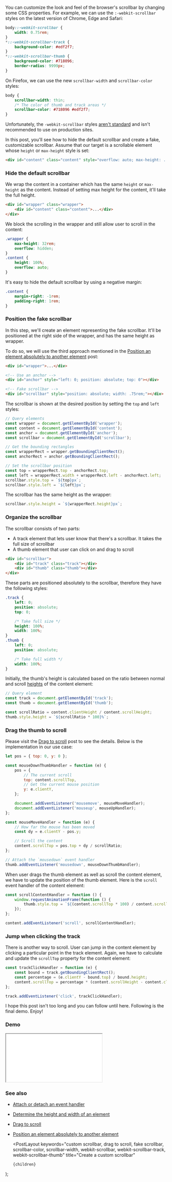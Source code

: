 
You can customize the look and feel of the browser's scrollbar by changing some CSS properties.
For example, we can use the `:-webkit-scrollbar` styles on the latest version of Chrome, Edge and Safari:

```css
body::-webkit-scrollbar {
    width: 0.75rem;
}
*::-webkit-scrollbar-track {
    background-color: #edf2f7;
}
*::-webkit-scrollbar-thumb {
    background-color: #718096;
    border-radius: 9999px;
}
```

On Firefox, we can use the new `scrollbar-width` and `scrollbar-color` styles:

```css
body {
    scrollbar-width: thin;
    /* The color of thumb and track areas */
    scrollbar-color: #718096 #edf2f7;
}
```

Unfortunately, the `-webkit-scrollbar` styles [aren't standard](https://developer.mozilla.org/en-US/docs/Web/CSS/::-webkit-scrollbar) and isn't recommended to use on production sites.

In this post, you'll see how to hide the default scrollbar and create a fake, customizable scrollbar. Assume that our target is a scrollable element whose `height` or `max-height` style is set:

```html
<div id="content" class="content" style="overflow: auto; max-height: ...;">...</div>
```

### Hide the default scrollbar

We wrap the content in a container which has the same `height` or `max-height` as the content. Instead of setting max height for the content, it'll take the full height.

```html
<div id="wrapper" class="wrapper">
    <div id="content" class="content">...</div>
</div>
```

We block the scrolling in the wrapper and still allow user to scroll in the content:

```css
.wrapper {
    max-height: 32rem;
    overflow: hidden;
}
.content {
    height: 100%;
    overflow: auto;
}
```

It's easy to hide the default scrollbar by using a negative margin:

```css
.content {
    margin-right: -1rem;
    padding-right: 1rem;
}
```

### Position the fake scrollbar

In this step, we'll create an element representing the fake scrollbar. It'll be positioned at the right side of the wrapper, and has the same height as wrapper.

To do so, we will use the third approach mentioned in the [Position an element absolutely to another element](/position-an-element-absolutely-to-another-element) post:

```html
<div id="wrapper">...</div>

<!-- Use an anchor -->
<div id="anchor" style="left: 0; position: absolute; top: 0"></div>

<!-- Fake scrollbar -->
<div id="scrollbar" style="position: absolute; width: .75rem;"></div>
```

The scrollbar is shown at the desired position by setting the `top` and `left` styles:

```js
// Query elements
const wrapper = document.getElementById('wrapper');
const content = document.getElementById('content');
const anchor = document.getElementById('anchor');
const scrollbar = document.getElementById('scrollbar');

// Get the bounding rectangles
const wrapperRect = wrapper.getBoundingClientRect();
const anchorRect = anchor.getBoundingClientRect();

// Set the scrollbar position
const top = wrapperRect.top - anchorRect.top;
const left = wrapperRect.width + wrapperRect.left - anchorRect.left;
scrollbar.style.top = `${top}px`;
scrollbar.style.left = `${left}px`;
```

The scrollbar has the same height as the wrapper:

```js
scrollbar.style.height = `${wrapperRect.height}px`;
```

### Organize the scrollbar

The scrollbar consists of two parts:

-   A track element that lets user know that there's a scrollbar. It takes the full size of scrollbar
-   A thumb element that user can click on and drag to scroll

```html
<div id="scrollbar">
    <div id="track" class="track"></div>
    <div id="thumb" class="thumb"></div>
</div>
```

These parts are positioned absolutely to the scrollbar, therefore they have the following styles:

```css
.track {
    left: 0;
    position: absolute;
    top: 0;

    /* Take full size */
    height: 100%;
    width: 100%;
}
.thumb {
    left: 0;
    position: absolute;

    /* Take full width */
    width: 100%;
}
```

Initially, the thumb's height is calculated based on the ratio between normal and scroll [heights](/determine-the-height-and-width-of-an-element) of the content element:

```js
// Query element
const track = document.getElementById('track');
const thumb = document.getElementById('thumb');

const scrollRatio = content.clientHeight / content.scrollHeight;
thumb.style.height = `${scrollRatio * 100}%`;
```

### Drag the thumb to scroll

Please visit the [Drag to scroll](/drag-to-scroll) post to see the details. Below is the implementation in our use case:

```js
let pos = { top: 0, y: 0 };

const mouseDownThumbHandler = function (e) {
    pos = {
        // The current scroll
        top: content.scrollTop,
        // Get the current mouse position
        y: e.clientY,
    };

    document.addEventListener('mousemove', mouseMoveHandler);
    document.addEventListener('mouseup', mouseUpHandler);
};

const mouseMoveHandler = function (e) {
    // How far the mouse has been moved
    const dy = e.clientY - pos.y;

    // Scroll the content
    content.scrollTop = pos.top + dy / scrollRatio;
};

// Attach the `mousedown` event handler
thumb.addEventListener('mousedown', mouseDownThumbHandler);
```

When user drags the thumb element as well as scroll the content element, we have to update the position of the thumb element.
Here is the `scroll` event handler of the content element:

```js
const scrollContentHandler = function () {
    window.requestAnimationFrame(function () {
        thumb.style.top = `${(content.scrollTop * 100) / content.scrollHeight}%`;
    });
};

content.addEventListener('scroll', scrollContentHandler);
```

### Jump when clicking the track

There is another way to scroll. User can jump in the content element by clicking a particular point in the track element.
Again, we have to calculate and update the `scrollTop` property for the content element:

```js
const trackClickHandler = function (e) {
    const bound = track.getBoundingClientRect();
    const percentage = (e.clientY - bound.top) / bound.height;
    content.scrollTop = percentage * (content.scrollHeight - content.clientHeight);
};

track.addEventListener('click', trackClickHandler);
```

I hope this post isn't too long and you can follow until here. Following is the final demo. Enjoy!

### Demo

<iframe src="/demo/create-a-custom-scrollbar/index.html"></iframe>

### See also

-   [Attach or detach an event handler](/attach-or-detach-an-event-handler)
-   [Determine the height and width of an element](/determine-the-height-and-width-of-an-element)
-   [Drag to scroll](/drag-to-scroll)
-   [Position an element absolutely to another element](/position-an-element-absolutely-to-another-element)

    <PostLayout
        keywords="custom scrollbar, drag to scroll, fake scrollbar, scrollbar-color, scrollbar-width, webkit-scrollbar, webkit-scrollbar-track, webkit-scrollbar-thumb"
        title="Create a custom scrollbar"
    >
        {children}
    </PostLayout>
);
